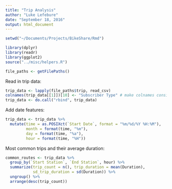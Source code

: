 ```yaml
---
title: "Trip Analysis"
author: "Luke Lefebure"
date: "September 18, 2016"
output: html_document
---
```


```r
setwd("~/Documents/Projects/BikeShare/Rmd")
```

```r
library(dplyr)
library(readr)
library(ggplot2)
source("../misc/helpers.R")
```

```r
file_paths <- getFilePaths()
```

Read in trip data:
```r
trip_data <- lapply(file_paths$trip, read_csv)
colnames(trip_data[[1]])[10] <- "Subscriber Type" # make colnames consistent
trip_data <- do.call("rbind", trip_data)
```

Add date features:
```r
trip_data <- trip_data %>% 
  mutate(time = as.POSIXct(`Start Date`, format = "%m/%d/%Y %H:%M"),
         month = format(time, "%m"),
         day = format(time, "%a"),
         hour = format(time, "%H"))
```

Most common trips and their average duration:
```r
common_routes <- trip_data %>%
  group_by(`Start Station`, `End Station`, hour) %>%
  summarize(trip_count = n(), trip_duration = mean(Duration), 
            sd_trip_duration = sd(Duration)) %>%
  ungroup() %>%
  arrange(desc(trip_count))
```


